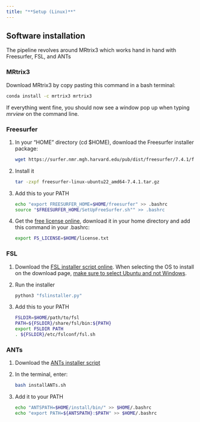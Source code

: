 ```yaml
---
title: "**Setup (Linux)**"
---
```


## Software installation

The pipeline revolves around MRtrix3 which works hand in hand with Freesurfer, FSL, and ANTs

### MRtrix3

Download MRtrix3 by copy pasting this command in a bash terminal:

``` bash
conda install -c mrtrix3 mrtrix3
```

If everything went fine, you should now see a window pop up when typing *mrview* on the command line.

### Freesurfer

1.  In your "HOME" directory (cd \$HOME), download the Freesurfer installer package:

    ``` bash
    wget https://surfer.nmr.mgh.harvard.edu/pub/dist/freesurfer/7.4.1/freesurfer-linux-ubuntu22_amd64-7.4.1.tar.gz
    ```

2.  Install it

    ``` bash
    tar -zxpf freesurfer-linux-ubuntu22_amd64-7.4.1.tar.gz
    ```

3.  Add this to your PATH

    ``` bash
    echo "export FREESURFER_HOME=$HOME/freesurfer" >> .bashrc
    source "$FREESURFER_HOME/SetUpFreeSurfer.sh"" >> .bashrc
    ```

4.  Get the [free license online](https://surfer.nmr.mgh.harvard.edu/registration.html), download it in your home directory and add this command in your .bashrc:

    ``` bash
    export FS_LICENSE=$HOME/license.txt
    ```

### FSL

1.  Download the [FSL installer script online](https://fsl.fmrib.ox.ac.uk/fsldownloads_registration). When selecting the OS to install on the download page, [make sure to select Ubuntu and not Windows]{.underline}.

2.  Run the installer

    ``` bash
    python3 "fslinstaller.py"
    ```

3.  Add this to your PATH

    ``` bash
    FSLDIR=$HOME/path/to/fsl
    PATH=${FSLDIR}/share/fsl/bin:${PATH}
    export FSLDIR PATH
    . ${FSLDIR}/etc/fslconf/fsl.sh
    ```

### ANTs

1.  Download the [ANTs installer script](https://github.com/cookpa/antsInstallExample/blob/master/installANTs.sh)

2.  In the terminal, enter:

    ``` bash
    bash installANTs.sh
    ```

3.  Add it to your PATH

    ``` bash
    echo "ANTSPATH=$HOME/install/bin/" >> $HOME/.bashrc 
    echo "export PATH=${ANTSPATH}:$PATH" >> $HOME/.bashrc
    ```
